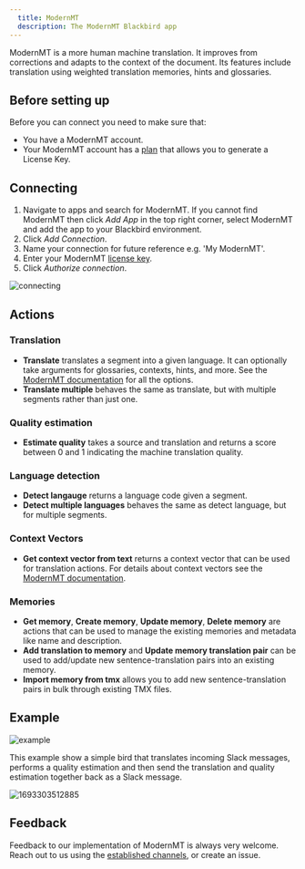 ```yaml
---
  title: ModernMT
  description: The ModernMT Blackbird app
---
```


<LinkCard title="View on Github" target="_blank" href="https://github.com/bb-io/ModernMT" icon="github" />

ModernMT is a more human machine translation. It improves from corrections and adapts to the context of the document. Its features include translation using weighted translation memories, hints and glossaries.

## Before setting up

Before you can connect you need to make sure that:

- You have a ModernMT account.
- Your ModernMT account has a [plan](https://modernmt.com/dashboard) that allows you to generate a License Key.

## Connecting

1. Navigate to apps and search for ModernMT. If you cannot find ModernMT then click _Add App_ in the top right corner, select ModernMT and add the app to your Blackbird environment.
2. Click _Add Connection_.
3. Name your connection for future reference e.g. 'My ModernMT'.
4. Enter your ModernMT [license key](https://modernmt.com/dashboard).
5. Click _Authorize connection_.

![connecting](https://raw.githubusercontent.com/bb-io/ModernMT/main/image/README/1693302180954.png)

## Actions

### Translation

- **Translate** translates a segment into a given language. It can optionally take arguments for glossaries, contexts, hints, and more. See the [ModernMT documentation](https://www.modernmt.com/api/#translate-text) for all the options.
- **Translate multiple** behaves the same as translate, but with multiple segments rather than just one.

### Quality estimation

- **Estimate quality** takes a source and translation and returns a score between 0 and 1 indicating the machine translation quality.

### Language detection

- **Detect langauge** returns a language code given a segment.
- **Detect multiple languages** behaves the same as detect language, but for multiple segments.

### Context Vectors

- **Get context vector from text** returns a context vector that can be used for translation actions. For details about context vectors see the [ModernMT documentation](https://www.modernmt.com/api/#context-vector).

### Memories

- **Get memory**, **Create memory**, **Update memory**, **Delete memory** are actions that can be used to manage the existing memories and metadata like name and description.
- **Add translation to memory** and **Update memory translation pair** can be used to add/update new sentence-translation pairs into an existing memory.
- **Import memory from tmx** allows you to add new sentence-translation pairs in bulk through existing TMX files.

## Example

![example](https://raw.githubusercontent.com/bb-io/ModernMT/main/image/README/1693303412326.png)

This example show a simple bird that translates incoming Slack messages, performs a quality estimation and then send the translation and quality estimation together back as a Slack message.

![1693303512885](https://raw.githubusercontent.com/bb-io/ModernMT/main/image/README/1693303512885.png)

## Feedback

Feedback to our implementation of ModernMT is always very welcome. Reach out to us using the [established channels](https://www.blackbird.io/), or create an issue.

